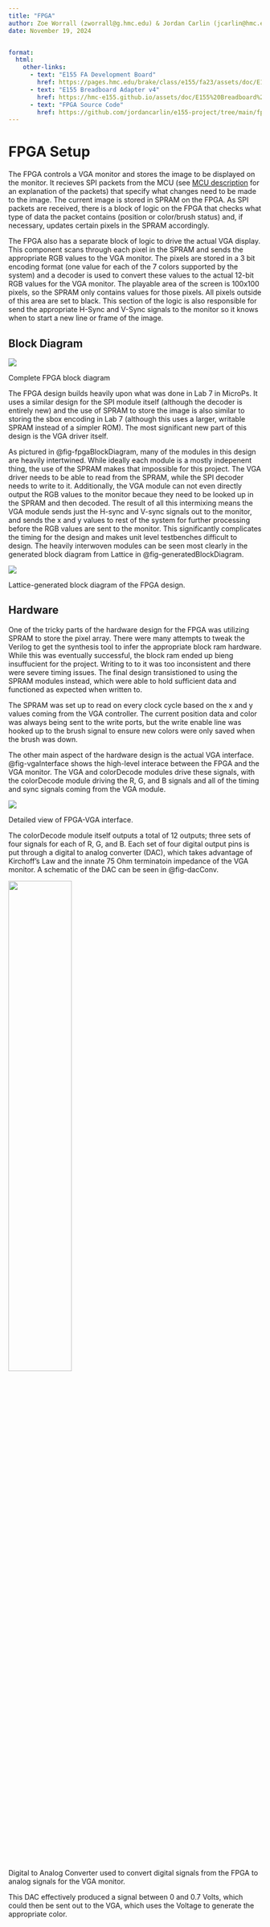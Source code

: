 ```yaml
---
title: "FPGA"
author: Zoe Worrall (zworrall@g.hmc.edu) & Jordan Carlin (jcarlin@hmc.edu)
date: November 19, 2024


format:
  html:
    other-links:
      - text: "E155 FA Development Board"
        href: https://pages.hmc.edu/brake/class/e155/fa23/assets/doc/E155%20Development%20Board%20Schematic.pdf
      - text: "E155 Breadboard Adapter v4"
        href: https://hmc-e155.github.io/assets/doc/E155%20Breadboard%20Adapter%20Schematic.pdf
      - text: "FPGA Source Code"
        href: https://github.com/jordancarlin/e155-project/tree/main/fpga
---
```


# FPGA Setup

The FPGA controls a VGA monitor and stores the image to be displayed on the monitor. It recieves SPI packets from the MCU (see [MCU description](./mcu.qmd) for an explanation of the packets) that specify what changes need to be made to the image. The current image is stored in SPRAM on the FPGA. As SPI packets are received, there is a block of logic on the FPGA that checks what type of data the packet contains (position or color/brush status) and, if necessary, updates certain pixels in the SPRAM accordingly.

The FPGA also has a separate block of logic to drive the actual VGA display. This component scans through each pixel in the SPRAM and sends the appropriate RGB values to the VGA monitor. The pixels are stored in a 3 bit encoding format (one value for each of the 7 colors supported by the system) and a decoder is used to convert these values to the actual 12-bit RGB values for the VGA monitor. The playable area of the screen is 100x100 pixels, so the SPRAM only contains values for those pixels. All pixels outside of this area are set to black. This section of the logic is also responsible for send the appropriate H-Sync and V-Sync signals to the monitor so it knows when to start a new line or frame of the image.

## Block Diagram
::: {#fig-fpgaBlockDiagram}
![](fpga_images/fpgaBlockDiag_wPins.png)

Complete FPGA block diagram

:::

The FPGA design builds heavily upon what was done in Lab 7 in MicroPs. It uses a similar design for the SPI module itself (although the decoder is entirely new) and the use of SPRAM to store the image is also similar to storing the sbox encoding in Lab 7 (although this uses a larger, writable SPRAM instead of a simpler ROM). The most significant new part of this design is the VGA driver itself.

As pictured in @fig-fpgaBlockDiagram, many of the modules in this design are heavily intertwined. While ideally each module is a mostly indepenent thing, the use of the SPRAM makes that impossible for this project. The VGA driver needs to be able to read from the SPRAM, while the SPI decoder needs to write to it. Additionally, the VGA module can not even directly output the RGB values to the monitor becaue they need to be looked up in the SPRAM and then decoded. The result of all this intermixing means the VGA module sends just the H-sync and V-sync signals out to the monitor, and sends the x and y values to rest of the system for further processing before the RGB values are sent to the monitor. This significantly complicates the timing for the design and makes unit level testbenches difficult to design. The heavily interwoven modules can be seen most clearly in the generated block diagram from Lattice in @fig-generatedBlockDiagram.

::: {#fig-generatedBlockDiagram}
![](fpga_images/generatedBlockDiagram.png)

Lattice-generated block diagram of the FPGA design.

:::

## Hardware

One of the tricky parts of the hardware design for the FPGA was utilizing SPRAM to store the pixel array. There were many attempts to tweak the Verilog to get the synthesis tool to infer the appropriate block ram hardware. While this was eventually successful, the block ram ended up bieng insuffucient for the project. Writing to to it was too inconsistent and there were severe timing issues. The final design transistioned to using the SPRAM modules instead, which were able to hold sufficient data and functioned as expected when written to.

The SPRAM was set up to read on every clock cycle based on the x and y values coming from the VGA controller. The current position data and color was always being sent to the write ports, but the write enable line was hooked up to the brush signal to ensure new colors were only saved when the brush was down.

The other main aspect of the hardware design is the actual VGA interface. @fig-vgaInterface shows the high-level interace between the FPGA and the VGA monitor. The VGA and colorDecode modules drive these signals, with the colorDecode module driving the R, G, and B signals and all of the timing and sync signals coming from the VGA module.

::: {#fig-vgaInterface}
![](fpga_images/vgaInterface.png)

Detailed view of FPGA-VGA interface.

:::

The colorDecode module itself outputs a total of 12 outputs; three sets of four signals for each of R, G, and B. Each set of four digital output pins is put through a digital to analog converter (DAC), which takes advantage of Kirchoff's Law and the innate 75 Ohm terminatoin impedance of the VGA monitor. A schematic of the DAC can be seen in @fig-dacConv.

::: {#fig-dacConv}
![](fpga_images/digitalToAnalogConveter.png){width=50%}

Digital to Analog Converter used to convert digital signals from the FPGA to analog signals for the VGA monitor.

:::

This DAC effectively produced a signal between 0 and 0.7 Volts, which could then be sent out to the VGA, which uses the Voltage to generate the appropriate color.

<!--

## Current Status

A second version of all of the Verilog is written and (almost) passing synthesis. The inital version that was designed had to scrapped because the hierarchy and interfaces between each module were woefully insufficient. A new block diagram (@fig-fpgaBlockDiagram) was created with a far shallower hierarchy to allow for more communication between modules. The old design for the pixel array was also not being detected properly as a RAM. The current version is being detected as a block RAM with the expected read, write, and enable ports.

The current design passes the first few stages of synthesis, but is currently running into issues with place and route and with timing. The timing issues likely stem from clock issues becasue the SPI sck needs to drive some of the design while the VGA vgaclk needs to drive other parts of it. Using multiple clocks is far from ideal, but is necessary because of the strict timing requirements for VGA monitors. The place and route issues likely stem from the timing problems, but it is not possible to know for sure until the timing issues are resolved.

The other part of the FPGA process that is currently underway is verification of the design. Testbenches are in their early stage of creation and will be used to verify the SPI half of the design and the VGA half of the design separately. Depending on how those go, a full system testbench will likely be created to verify the entire design. -->
